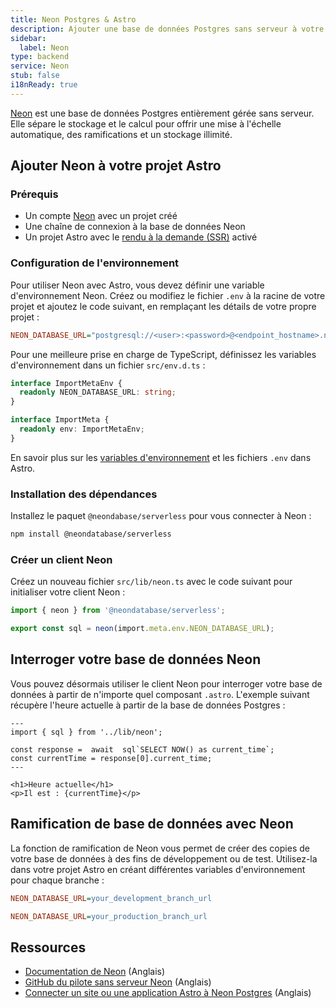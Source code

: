 ```yaml
---
title: Neon Postgres & Astro
description: Ajouter une base de données Postgres sans serveur à votre projet Astro avec Neon
sidebar:
  label: Neon
type: backend
service: Neon
stub: false
i18nReady: true
---
```



[Neon](https://neon.tech) est une base de données Postgres entièrement gérée sans serveur. Elle sépare le stockage et le calcul pour offrir une mise à l'échelle automatique, des ramifications et un stockage illimité.

## Ajouter Neon à votre projet Astro

### Prérequis

- Un compte [Neon](https://console.neon.tech/signup) avec un projet créé
- Une chaîne de connexion à la base de données Neon
- Un projet Astro avec le [rendu à la demande (SSR)](/fr/guides/on-demand-rendering/) activé

### Configuration de l'environnement

Pour utiliser Neon avec Astro, vous devez définir une variable d'environnement Neon. Créez ou modifiez le fichier `.env` à la racine de votre projet et ajoutez le code suivant, en remplaçant les détails de votre propre projet :

```ini title=".env"
NEON_DATABASE_URL="postgresql://<user>:<password>@<endpoint_hostname>.neon.tech:<port>/<dbname>?sslmode=require"
```

Pour une meilleure prise en charge de TypeScript, définissez les variables d'environnement dans un fichier `src/env.d.ts` :

```typescript title="src/env.d.ts"
interface ImportMetaEnv {
  readonly NEON_DATABASE_URL: string;
}

interface ImportMeta {
  readonly env: ImportMetaEnv;
}
```

<ReadMore>En savoir plus sur les [variables d'environnement](/fr/guides/environment-variables/) et les fichiers `.env` dans Astro.</ReadMore>

### Installation des dépendances

Installez le paquet `@neondabase/serverless` pour vous connecter à Neon :

```bash
npm install @neondatabase/serverless
```

### Créer un client Neon

Créez un nouveau fichier `src/lib/neon.ts` avec le code suivant pour initialiser votre client Neon :

```typescript title="src/lib/neon.ts"
import { neon } from '@neondatabase/serverless';

export const sql = neon(import.meta.env.NEON_DATABASE_URL);
```

## Interroger votre base de données Neon

Vous pouvez désormais utiliser le client Neon pour interroger votre base de données à partir de n'importe quel composant `.astro`. L'exemple suivant récupère l'heure actuelle à partir de la base de données Postgres :

```astro title="src/pages/index.astro"
---
import { sql } from '../lib/neon';

const response =  await  sql`SELECT NOW() as current_time`;
const currentTime = response[0].current_time;
---

<h1>Heure actuelle</h1>
<p>Il est : {currentTime}</p>
```

## Ramification de base de données avec Neon

La fonction de ramification de Neon vous permet de créer des copies de votre base de données à des fins de développement ou de test. Utilisez-la dans votre projet Astro en créant différentes variables d'environnement pour chaque branche :

```ini title=".env.development"
NEON_DATABASE_URL=your_development_branch_url
```

```ini title=".env.production"
NEON_DATABASE_URL=your_production_branch_url
```

## Ressources

- [Documentation de Neon](https://neon.tech/docs/introduction) (Anglais)
- [GitHub du pilote sans serveur Neon](https://github.com/neondatabase/serverless) (Anglais)
- [Connecter un site ou une application Astro à Neon Postgres](https://neon.tech/docs/guides/astro) (Anglais)
